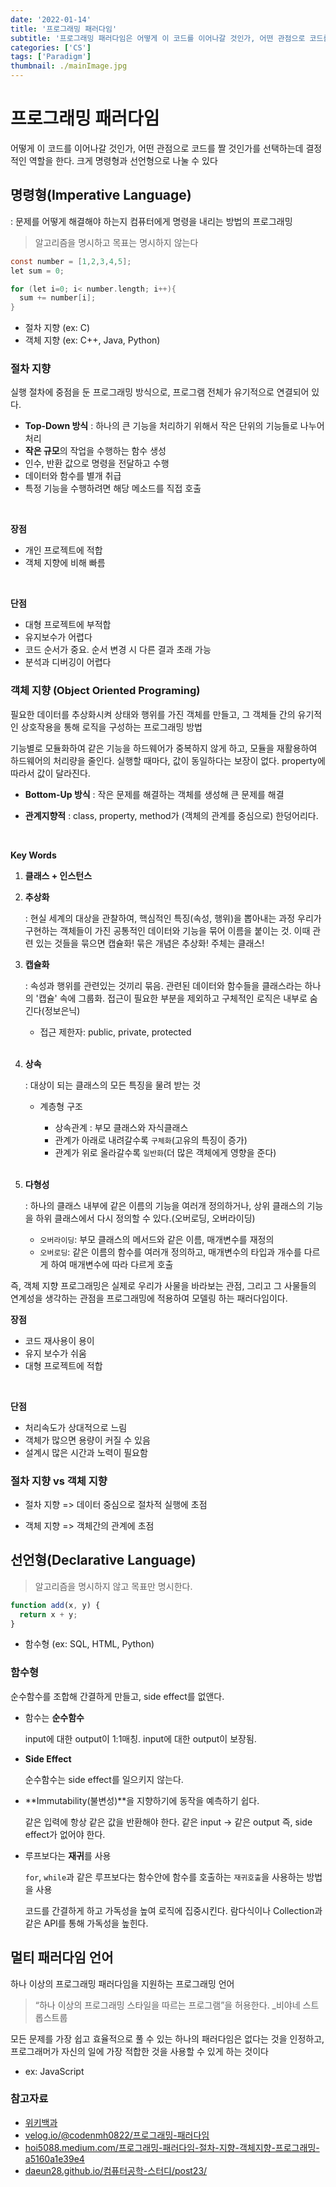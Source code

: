 ```yaml
---
date: '2022-01-14'
title: '프로그래밍 패러다임'
subtitle: '프로그래밍 패러다임은 어떻게 이 코드를 이어나갈 것인가, 어떤 관점으로 코드를 짤 것인가를 선택하는데 결정적인 역할을 한다.'
categories: ['CS']
tags: ['Paradigm']
thumbnail: ./mainImage.jpg
---
```


# 프로그래밍 패러다임

어떻게 이 코드를 이어나갈 것인가, 어떤 관점으로 코드를 짤 것인가를 선택하는데 결정적인 역할을 한다.
크게 명령형과 선언형으로 나눌 수 있다

## 명령형(Imperative Language)

: 문제를 어떻게 해결해야 하는지 컴퓨터에게 명령을 내리는 방법의 프로그래밍

> 알고리즘을 명시하고 목표는 명시하지 않는다

```c
const number = [1,2,3,4,5];
let sum = 0;

for (let i=0; i< number.length; i++){
  sum += number[i];
}
```

- 절차 지향 (ex: C)
- 객체 지향 (ex: C++, Java, Python)

### 절차 지향

실행 절차에 중점을 둔 프로그래밍 방식으로, 프로그램 전체가 유기적으로 연결되어 있다.

- **Top-Down 방식** : 하나의 큰 기능을 처리하기 위해서 작은 단위의 기능들로 나누어 처리
- **작은 규모**의 작업을 수행하는 함수 생성
- 인수, 반환 값으로 명령을 전달하고 수행
- 데이터와 함수를 별개 취급
- 특정 기능을 수행하려면 해당 메소드를 직접 호출

<br/>

**장점**
- 개인 프로젝트에 적합
- 객체 지향에 비해 빠름

<br/>

**단점**

- 대형 프로젝트에 부적합
- 유지보수가 어렵다
- 코드 순서가 중요. 순서 변경 시 다른 결과 초래 가능
- 분석과 디버깅이 어렵다


### 객체 지향 (Object Oriented Programing)

필요한 데이터를 추상화시켜 상태와 행위를 가진 객체를 만들고,
그 객체들 간의 유기적인 상호작용을 통해 로직을 구성하는 프로그래밍 방법

기능별로 모듈화하여 같은 기능을 하드웨어가 중복하지 않게 하고, 모듈을 재활용하여 하드웨어의 처리량을 줄인다.
실행할 때마다, 값이 동일하다는 보장이 없다. property에 따라서 값이 달라진다.

- **Bottom-Up 방식** : 작은 문제를 해결하는 객체를 생성해 큰 문제를 해결

- **관계지향적** : class, property, method가 (객체의 관계를 중심으로) 한덩어리다.

<br/>

**Key Words**

  1. **클래스 + 인스턴스**

  2. **추상화**

     : 현실 세계의 대상을 관찰하여, 핵심적인 특징(속성, 행위)을 뽑아내는 과정
     우리가 구현하는 객체들이 가진 공통적인 데이터와 기능을 묶어 이름을 붙이는 것.
     이때 관련 있는 것들을 묶으면 캡슐화! 묶은 개념은 추상화! 주체는 클래스!

  3. **캡슐화**

     : 속성과 행위를 관련있는 것끼리 묶음.
     관련된 데이터와 함수들을 클래스라는 하나의 '캡슐' 속에 그룹화.
     접근이 필요한 부분을 제외하고 구체적인 로직은 내부로 숨긴다(정보은닉)

     - 접근 제한자: public, private, protected

     <br/>

  4. **상속**

     : 대상이 되는 클래스의 모든 특징을 물려 받는 것

     - 계층형 구조
       - 상속관계 : 부모 클래스와 자식클래스
       - 관계가 아래로 내려갈수록 `구체화`(고유의 특징이 증가)
       - 관계가 위로 올라갈수록 `일반화`(더 많은 객체에게 영향을 준다)

        <br/>

  5. **다형성**

     : 하나의 클래스 내부에 같은 이름의 기능을 여러개 정의하거나,
     상위 클래스의 기능을 하위 클래스에서 다시 정의할 수 있다.(오버로딩, 오버라이딩)

     - `오버라이딩`: 부모 클래스의 메서드와 같은 이름, 매개변수를 재정의
     - `오버로딩`: 같은 이름의 함수를 여러개 정의하고, 매개변수의 타입과 개수를 다르게 하여 매개변수에 따라 다르게 호출

즉, 객체 지향 프로그래밍은 실제로 우리가 사물을 바라보는 관점,
그리고 그 사물들의 연계성을 생각하는 관점을 프로그래밍에 적용하여 모델링 하는 패러다임이다.

**장점**

- 코드 재사용이 용이
- 유지 보수가 쉬움
- 대형 프로젝트에 적합

<br/>

**단점**

- 처리속도가 상대적으로 느림
- 객체가 많으면 용량이 커질 수 있음
- 설계시 많은 시간과 노력이 필요함

### 절차 지향 vs 객체 지향

- 절차 지향 => 데이터 중심으로 절차적 실행에 초점

- 객체 지향 => 객체간의 관계에 초점


##  선언형(Declarative Language)

> 알고리즘을 명시하지 않고 목표만 명시한다.

```js
function add(x, y) {
  return x + y;
}
```

- 함수형 (ex: SQL, HTML, Python)

### 함수형

순수함수를 조합해 간결하게 만들고, side effect를 없앤다.

- 함수는 **순수함수**

  input에 대한 output이 1:1매칭.
  input에 대한 output이 보장됨.

- **Side Effect**

  순수함수는 side effect를 일으키지 않는다.

- **Immutability(불변성)**을 지향하기에 동작을 예측하기 쉽다.

  같은 입력에 항상 같은 값을 반환해야 한다.
  같은 input -> 같은 output
  즉, side effect가 없어야 한다.

- 루프보다는 **재귀**를 사용

  `for`, `while`과 같은 루프보다는 함수안에 함수를 호출하는 `재귀호출`을 사용하는 방법을 사용

  코드를 간결하게 하고 가독성을 높여 로직에 집중시킨다.
  람다식이나 Collection과 같은 API를 통해 가독성을 높힌다.

## 멀티 패러다임 언어

하나 이상의 프로그래밍 패러다임을 지원하는 프로그래밍 언어

> “하나 이상의 프로그래밍 스타일을 따르는 프로그램”을 허용한다. \_비야네 스트롭스트룹

모든 문제를 가장 쉽고 효율적으로 풀 수 있는 하나의 패러다임은 없다는 것을 인정하고,
프로그래머가 자신의 일에 가장 적합한 것을 사용할 수 있게 하는 것이다

- ex: JavaScript

### 참고자료

- [위키백과](https://ko.wikipedia.org/wiki/%EB%8B%A4%EC%A4%91_%ED%8C%A8%EB%9F%AC%EB%8B%A4%EC%9E%84_%ED%94%84%EB%A1%9C%EA%B7%B8%EB%9E%98%EB%B0%8D_%EC%96%B8%EC%96%B4)
- [velog.io/@codenmh0822/프로그래밍-패러다임](https://velog.io/@codenmh0822/%ED%94%84%EB%A1%9C%EA%B7%B8%EB%9E%98%EB%B0%8D-%ED%8C%A8%EB%9F%AC%EB%8B%A4%EC%9E%84)
- [hoi5088.medium.com/프로그래밍-패러다임-절차-지향-객체지향-프로그래밍-a5160a1e39e4](https://hoi5088.medium.com/%ED%94%84%EB%A1%9C%EA%B7%B8%EB%9E%98%EB%B0%8D-%ED%8C%A8%EB%9F%AC%EB%8B%A4%EC%9E%84-%EC%A0%88%EC%B0%A8-%EC%A7%80%ED%96%A5-%EA%B0%9D%EC%B2%B4%EC%A7%80%ED%96%A5-%ED%94%84%EB%A1%9C%EA%B7%B8%EB%9E%98%EB%B0%8D-a5160a1e39e4)
- [daeun28.github.io/컴퓨터공학-스터디/post23/](https://daeun28.github.io/%EC%BB%B4%ED%93%A8%ED%84%B0%EA%B3%B5%ED%95%99-%EC%8A%A4%ED%84%B0%EB%94%94/post23/)
